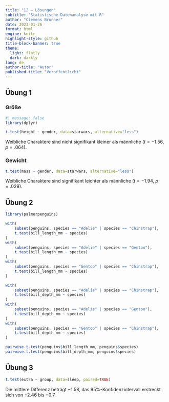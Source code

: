 ```yaml
---
title: "12 – Lösungen"
subtitle: "Statistische Datenanalyse mit R"
author: "Clemens Brunner"
date: 2023-01-26
format: html
engine: knitr
highlight-style: github
title-block-banner: true
theme:
  light: flatly
  dark: darkly
lang: de
author-title: "Autor"
published-title: "Veröffentlicht"
---
```


## Übung 1

### Größe

```r
#| message: false
library(dplyr)

t.test(height ~ gender, data=starwars, alternative="less")
```

Weibliche Charaktere sind nicht signifikant kleiner als männliche ($t=-1.56$, $p = .064$).

### Gewicht

```r
t.test(mass ~ gender, data=starwars, alternative="less")
```

Weibliche Charaktere sind signifikant leichter als männliche ($t=-1.94$, $p = .029$).


## Übung 2

```r
library(palmerpenguins)

with(
    subset(penguins, species == "Adelie" | species == "Chinstrap"),
    t.test(bill_length_mm ~ species)
)
with(
    subset(penguins, species == "Adelie" | species == "Gentoo"),
    t.test(bill_length_mm ~ species)
)
with(
    subset(penguins, species == "Gentoo" | species == "Chinstrap"),
    t.test(bill_length_mm ~ species)
)

with(
    subset(penguins, species == "Adelie" | species == "Chinstrap"),
    t.test(bill_depth_mm ~ species)
)
with(
    subset(penguins, species == "Adelie" | species == "Gentoo"),
    t.test(bill_depth_mm ~ species)
)
with(
    subset(penguins, species == "Gentoo" | species == "Chinstrap"),
    t.test(bill_depth_mm ~ species)
)

pairwise.t.test(penguins$bill_length_mm, penguins$species)
pairwise.t.test(penguins$bill_depth_mm, penguins$species)
```


## Übung 3

```r
t.test(extra ~ group, data=sleep, paired=TRUE)
```

Die mittlere Differenz beträgt −1.58, das 95%-Konfidenzintervall erstreckt sich von −2.46 bis −0.7.
